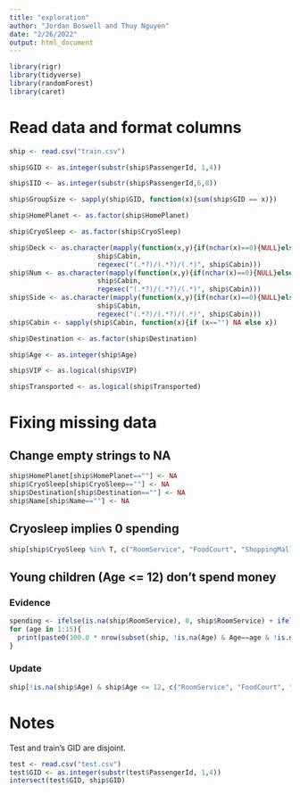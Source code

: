 ```yaml
---
title: "exploration"
author: "Jordan Boswell and Thuy Nguyen"
date: "2/26/2022"
output: html_document
---
```



```r
library(rigr)
library(tidyverse)
library(randomForest)
library(caret)
```


# Read data and format columns
```r
ship <- read.csv("train.csv")

ship$GID <- as.integer(substr(ship$PassengerId, 1,4))

ship$IID <- as.integer(substr(ship$PassengerId,6,8))

ship$GroupSize <- sapply(ship$GID, function(x){sum(ship$GID == x)})

ship$HomePlanet <- as.factor(ship$HomePlanet)

ship$CryoSleep <- as.factor(ship$CryoSleep)

ship$Deck <- as.character(mapply(function(x,y){if(nchar(x)==0){NULL}else{substr(x,y[2],y[3]-2)}},
                      ship$Cabin,
                      regexec("(.*?)/(.*?)/(.*)", ship$Cabin)))
ship$Num <- as.character(mapply(function(x,y){if(nchar(x)==0){NULL}else{substr(x,y[3],y[4]-2)}},
                      ship$Cabin,
                      regexec("(.*?)/(.*?)/(.*)", ship$Cabin)))
ship$Side <- as.character(mapply(function(x,y){if(nchar(x)==0){NULL}else{substr(x,y[4],nchar(x))}},
                      ship$Cabin,
                      regexec("(.*?)/(.*?)/(.*)", ship$Cabin)))
ship$Cabin <- sapply(ship$Cabin, function(x){if (x=="") NA else x})

ship$Destination <- as.factor(ship$Destination)

ship$Age <- as.integer(ship$Age)

ship$VIP <- as.logical(ship$VIP)

ship$Transported <- as.logical(ship$Transported)
```


# Fixing missing data
## Change empty strings to NA
```r
ship$HomePlanet[ship$HomePlanet==""] <- NA
ship$CryoSleep[ship$CryoSleep==""] <- NA
ship$Destination[ship$Destination==""] <- NA
ship$Name[ship$Name==""] <- NA
```
## Cryosleep implies 0 spending
```r
ship[ship$CryoSleep %in% T, c("RoomService", "FoodCourt", "ShoppingMall", "Spa", "VRDeck")] <- 0
```
## Young children (Age <= 12) don't spend money
### Evidence
```r
spending <- ifelse(is.na(ship$RoomService), 0, ship$RoomService) + ifelse(is.na(ship$FoodCourt), 0, ship$FoodCourt) + ifelse(is.na(ship$ShoppingMall), 0, ship$ShoppingMall) + ifelse(is.na(ship$Spa), 0, ship$Spa) + ifelse(is.na(ship$VRDeck), 0, ship$VRDeck)
for (age in 1:15){
  print(paste0(100.0 * nrow(subset(ship, !is.na(Age) & Age==age & !is.na(spending) & spending==0)) / nrow(subset(ship, !is.na(Age) & Age==age & !is.na(spending))), "% of people age ", age, " have 0 total spending"))
}
```
### Update
```r
ship[!is.na(ship$Age) & ship$Age <= 12, c("RoomService", "FoodCourt", "ShoppingMall", "Spa", "VRDeck")] <- 0
```


# Notes
Test and train's GID are disjoint.
```r
test <- read.csv("test.csv")
test$GID <- as.integer(substr(test$PassengerId, 1,4))
intersect(test$GID, ship$GID)
```